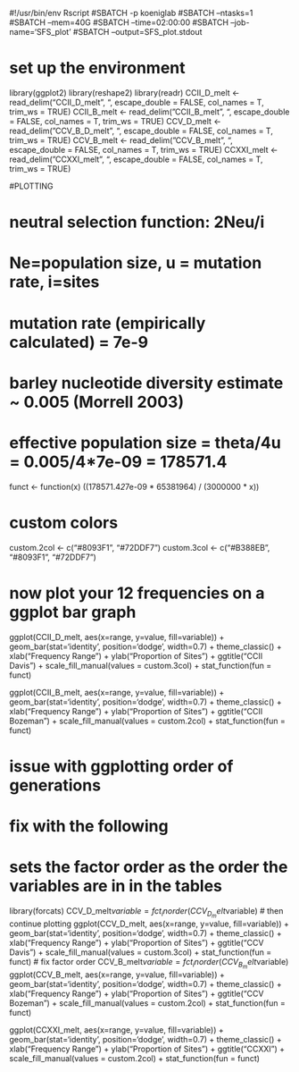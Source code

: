#!/usr/bin/env Rscript
#SBATCH -p koeniglab
#SBATCH --ntasks=1
#SBATCH --mem=40G
#SBATCH --time=02:00:00
#SBATCH --job-name='SFS_plot'
#SBATCH --output=SFS_plot.stdout

# set up the environment
library(ggplot2)
library(reshape2)
library(readr)
CCII_D_melt <- read_delim("CCII_D_melt",  "\t", escape_double = FALSE, col_names = T, trim_ws = TRUE)
CCII_B_melt <- read_delim("CCII_B_melt",  "\t", escape_double = FALSE, col_names = T, trim_ws = TRUE)
CCV_D_melt <- read_delim("CCV_B_D_melt",  "\t", escape_double = FALSE, col_names = T, trim_ws = TRUE)
CCV_B_melt <- read_delim("CCV_B_melt",  "\t", escape_double = FALSE, col_names = T, trim_ws = TRUE)
CCXXI_melt <- read_delim("CCXXI_melt",  "\t", escape_double = FALSE, col_names = T, trim_ws = TRUE)

#PLOTTING

# neutral selection function: 2Neu/i
# Ne=population size, u = mutation rate, i=sites
# mutation rate (empirically calculated) = 7e-9
# barley nucleotide diversity estimate ~ 0.005 (Morrell 2003)
# effective population size = theta/4u = 0.005/4*7e-09 = 178571.4
funct <- function(x) ((178571.4*2*7e-09 * 65381964) / (3000000 * x))

# custom colors
custom.2col <- c("#8093F1", "#72DDF7")
custom.3col <- c("#B388EB", "#8093F1", "#72DDF7")

# now plot your 12 frequencies on a ggplot bar graph
ggplot(CCII_D_melt, aes(x=range, y=value, fill=variable)) + geom_bar(stat='identity', position='dodge', width=0.7) + theme_classic() + xlab("Frequency Range") + ylab("Proportion of Sites") + ggtitle("CCII Davis") + scale_fill_manual(values = custom.3col) + stat_function(fun = funct)

ggplot(CCII_B_melt, aes(x=range, y=value, fill=variable)) + geom_bar(stat='identity', position='dodge', width=0.7) + theme_classic() + xlab("Frequency Range") + ylab("Proportion of Sites") + ggtitle("CCII Bozeman") + scale_fill_manual(values = custom.2col) + stat_function(fun = funct)


# issue with ggplotting order of generations
# fix with the following
# sets the factor order as the order the variables are in in the tables
library(forcats)
CCV_D_melt$variable = fct_inorder(CCV_D_melt$variable)
# then continue plotting
ggplot(CCV_D_melt, aes(x=range, y=value, fill=variable)) + geom_bar(stat='identity', position='dodge', width=0.7) + theme_classic() + xlab("Frequency Range") + ylab("Proportion of Sites") + ggtitle("CCV Davis") + scale_fill_manual(values = custom.3col) + stat_function(fun = funct)
# fix factor order
CCV_B_melt$variable = fct_inorder(CCV_B_melt$variable)
ggplot(CCV_B_melt, aes(x=range, y=value, fill=variable)) + geom_bar(stat='identity', position='dodge', width=0.7) + theme_classic() + xlab("Frequency Range") + ylab("Proportion of Sites") + ggtitle("CCV Bozeman") + scale_fill_manual(values = custom.2col) + stat_function(fun = funct)

ggplot(CCXXI_melt, aes(x=range, y=value, fill=variable)) + geom_bar(stat='identity', position='dodge', width=0.7) + theme_classic() + xlab("Frequency Range") + ylab("Proportion of Sites") + ggtitle("CCXXI") + scale_fill_manual(values = custom.2col) + stat_function(fun = funct)
